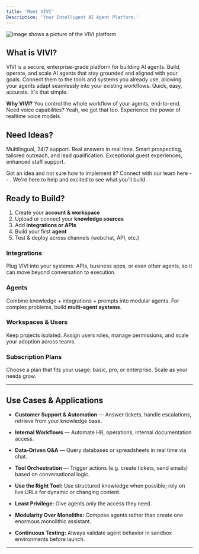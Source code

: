 ```yaml
---
title: 'Meet VIVI'
Description: 'Your Intelligent AI Agent Platform.'
---
```


![image shows a picture of the VIVI platform](/images/vivi1.png)

## What is VIVI?
VIVI is a secure, enterprise-grade platform for building AI agents. Build, operate, and scale AI agents that stay grounded and aligned with your goals. Connect them to the tools and systems you already use, allowing your agents adapt seamlessly into your existing workflows. Quick, easy, accurate. It's that simple. 

**Why VIVI?** You control the whole workflow of your agents, end-to-end. 
Need voice capabilites? Yeah, we got that too. Experience the power of realtime voice models. 

## Need Ideas?  

<Columns cols={4}>
  <Card title="Technical Suport">
    Multilingual, 24/7 support. Real answers in real time.
  </Card>
  <Card title="Lead Generation">
    Smart prospecting, tailored outreach, and lead qualification. 
  </Card>
  <Card title="Hotel Concierge">
    Exceptional guest experiences, enhanced staff support. 
  </Card>
</Columns>


Got an idea and not sure how to implement it? Connect with our team here -- . We're here to help and excited to see what you'll build. 

## Ready to Build? 
1. Create your **account & workspace**  
2. Upload or connect your **knowledge sources**  
3. Add **integrations or APIs**  
4. Build your first **agent**  
5. Test & deploy across channels (webchat, API, etc.)




### Integrations  
Plug VIVI into your systems: APIs, business apps, or even other agents, so it can move beyond conversation to execution.

### Agents  
Combine knowledge + integrations + prompts into modular agents. For complex problems, build **multi-agent systems**.

### Workspaces & Users  
Keep projects isolated. Assign users roles, manage permissions, and scale your adoption across teams.

### Subscription Plans  
Choose a plan that fits your usage: basic, pro, or enterprise. Scale as your needs grow.

---

## Use Cases & Applications

- **Customer Support & Automation** — Answer tickets, handle escalations, retrieve from your knowledge base.  
- **Internal Workflows** — Automate HR, operations, internal documentation access.  
- **Data‑Driven Q&A** — Query databases or spreadsheets in real time via chat.  
- **Tool Orchestration** — Trigger actions (e.g. create tickets, send emails) based on conversational logic.


- **Use the Right Tool:** Use structured knowledge when possible; rely on live URLs for dynamic or changing content.  
- **Least Privilege:** Give agents only the access they need.  
- **Modularity Over Monoliths:** Compose agents rather than create one enormous monolithic assistant.  
- **Continuous Testing:** Always validate agent behavior in sandbox environments before launch.

---

